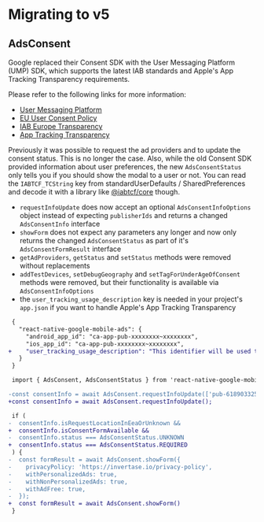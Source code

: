 # Migrating to v5

## AdsConsent

Google replaced their Consent SDK with the User Messaging Platform (UMP) SDK, which supports the latest IAB standards and Apple's App Tracking Transparency requirements.

Please refer to the following links for more information:

- [User Messaging Platform](https://developers.google.com/admob/ump/ios/quick-start)
- [EU User Consent Policy](https://www.google.com/about/company/user-consent-policy/)
- [IAB Europe Transparency](https://iabeurope.eu/iab-europe-transparency-consent-framework-policies/)
- [App Tracking Transparency](https://developer.apple.com/documentation/apptrackingtransparency)

Previously it was possible to request the ad providers and to update the consent status. This is no longer the case.
Also, while the old Consent SDK provided information about user preferences, the new `AdsConsentStatus` only tells you if you should show the modal to a user or not.
You can read the `IABTCF_TCString` key from standardUserDefaults / SharedPreferences and decode it with a library like [@iabtcf/core](https://github.com/InteractiveAdvertisingBureau/iabtcf-es/tree/master/modules/core#iabtcfcore) though.

- `requestInfoUpdate` does now accept an optional `AdsConsentInfoOptions` object instead of expecting `publisherIds` and returns a changed `AdsConsentInfo` interface
- `showForm` does not expect any parameters any longer and now only returns the changed `AdsConsentStatus` as part of it's `AdsConsentFormResult` interface
- `getAdProviders`, `getStatus` and `setStatus` methods were removed without replacements
- `addTestDevices`, `setDebugGeography` and `setTagForUnderAgeOfConsent` methods were removed, but their functionality is available via `AdsConsentInfoOptions`
- the `user_tracking_usage_description` key is needed in your project's `app.json` if you want to handle Apple's App Tracking Transparency

```diff
 {
   "react-native-google-mobile-ads": {
     "android_app_id": "ca-app-pub-xxxxxxxx~xxxxxxxx",
     "ios_app_id": "ca-app-pub-xxxxxxxx~xxxxxxxx",
+    "user_tracking_usage_description": "This identifier will be used to deliver personalized ads to you."
   }
 }
```

```diff
 import { AdsConsent, AdsConsentStatus } from 'react-native-google-mobile-ads';

-const consentInfo = await AdsConsent.requestInfoUpdate(['pub-6189033257628123']);
+const consentInfo = await AdsConsent.requestInfoUpdate();

 if (
-  consentInfo.isRequestLocationInEeaOrUnknown &&
+  consentInfo.isConsentFormAvailable &&
-  consentInfo.status === AdsConsentStatus.UNKNOWN
+  consentInfo.status === AdsConsentStatus.REQUIRED
 ) {
-  const formResult = await AdsConsent.showForm({
-    privacyPolicy: 'https://invertase.io/privacy-policy',
-    withPersonalizedAds: true,
-    withNonPersonalizedAds: true,
-    withAdFree: true,
-  });
+  const formResult = await AdsConsent.showForm()
 }
```
